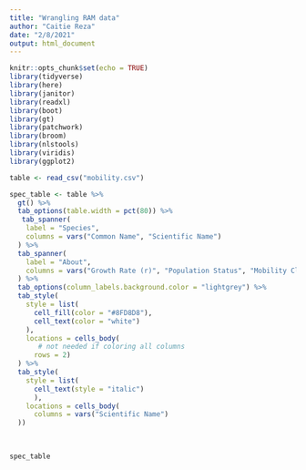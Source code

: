```yaml
---
title: "Wrangling RAM data"
author: "Caitie Reza"
date: "2/8/2021"
output: html_document
---
```


```r
knitr::opts_chunk$set(echo = TRUE)
library(tidyverse)
library(here)
library(janitor)
library(readxl)
library(boot)
library(gt)
library(patchwork)
library(broom)
library(nlstools)
library(viridis)
library(ggplot2)


```



```r

table <- read_csv("mobility.csv")


```


```r
spec_table <- table %>% 
  gt() %>% 
  tab_options(table.width = pct(80)) %>%   
   tab_spanner(
    label = "Species",
    columns = vars("Common Name", "Scientific Name")
  ) %>% 
  tab_spanner(
    label = "About",
    columns = vars("Growth Rate (r)", "Population Status", "Mobility Class", "Region")
  ) %>% 
  tab_options(column_labels.background.color = "lightgrey") %>% 
  tab_style(
    style = list(
      cell_fill(color = "#8FD8D8"),
      cell_text(color = "white")
    ),
    locations = cells_body(
       # not needed if coloring all columns
      rows = 2)
  ) %>% 
  tab_style(
    style = list(
      cell_text(style = "italic")
      ),
    locations = cells_body(
      columns = vars("Scientific Name")
  ))

  
  
spec_table



```











